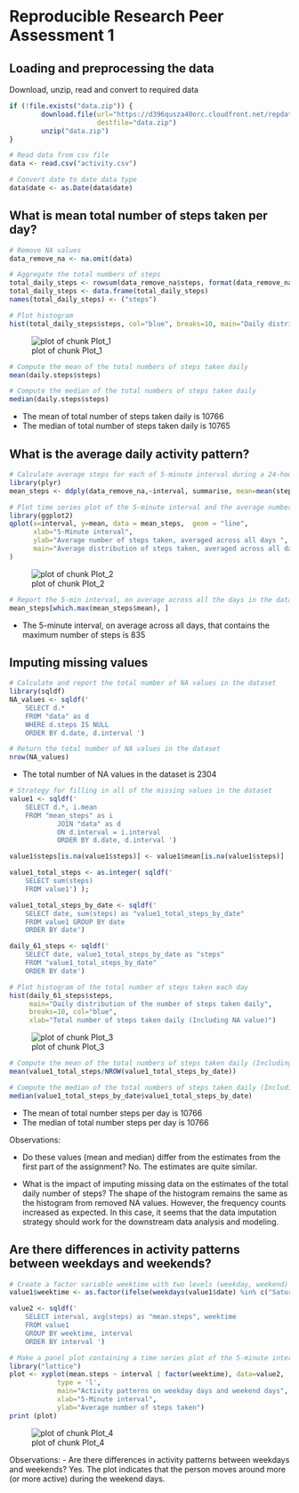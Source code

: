 # Reproducible Research Peer Assessment 1 

## Loading and preprocessing the data

Download, unzip, read and convert to required data

```r
if (!file.exists("data.zip")) {
        download.file(url="https://d396qusza40orc.cloudfront.net/repdata%2Fdata%2Factivity.zip",
                      destfile="data.zip")
        unzip("data.zip")
}

# Read data from csv file
data <- read.csv("activity.csv")

# Convert date to date data type
data$date <- as.Date(data$date)
```

## What is mean total number of steps taken per day?

```r
# Remove NA values
data_remove_na <- na.omit(data) 

# Aggregate the total numbers of steps
total_daily_steps <- rowsum(data_remove_na$steps, format(data_remove_na$date, '%Y-%m-%d')) 
total_daily_steps <- data.frame(total_daily_steps) 
names(total_daily_steps) <- ("steps")

# Plot histogram
hist(total_daily_steps$steps, col="blue", breaks=10, main="Daily distribution of the total number of steps taken daily", xlab="Total number of steps")
````
![plot of chunk Plot_1](figure/Plot_1.png)

```r
# Compute the mean of the total numbers of steps taken daily
mean(daily.steps$steps)

# Compute the median of the total numbers of steps taken daily
median(daily.steps$steps)
```
- The mean of total number of steps taken daily is 10766
- The median of total number of steps taken daily is 10765

## What is the average daily activity pattern?

```r
# Calculate average steps for each of 5-minute interval during a 24-hour period
library(plyr)
mean_steps <- ddply(data_remove_na,~interval, summarise, mean=mean(steps))

# Plot time series plot of the 5-minute interval and the average number of steps taken, averaged across all days
library(ggplot2)
qplot(x=interval, y=mean, data = mean_steps,  geom = "line",
      xlab="5-Minute interval",
      ylab="Average number of steps taken, averaged across all days ",
      main="Average distribution of steps taken, averaged across all days"
)
````

![plot of chunk Plot_2](figure/Plot_2.png)

```r
# Report the 5-min interval, on average across all the days in the dataset, contains the maximum number of steps
mean_steps[which.max(mean_steps$mean), ]
```
- The 5-minute interval, on average across all days, that contains the maximum number of steps is 835

## Imputing missing values

```r
# Calculate and report the total number of NA values in the dataset
library(sqldf)
NA_values <- sqldf(' 
    SELECT d.*            
    FROM "data" as d
    WHERE d.steps IS NULL 
    ORDER BY d.date, d.interval ')

# Return the total number of NA values in the dataset
nrow(NA_values)
```
- The total number of NA values in the dataset is 2304

```r
# Strategy for filling in all of the missing values in the dataset
value1 <- sqldf('  
    SELECT d.*, i.mean
    FROM "mean_steps" as i
            JOIN "data" as d
            ON d.interval = i.interval 
            ORDER BY d.date, d.interval ') 

value1$steps[is.na(value1$steps)] <- value1$mean[is.na(value1$steps)]

value1_total_steps <- as.integer( sqldf(' 
    SELECT sum(steps)  
    FROM value1') );

value1_total_steps_by_date <- sqldf(' 
    SELECT date, sum(steps) as "value1_total_steps_by_date" 
    FROM value1 GROUP BY date 
    ORDER BY date') 

daily_61_steps <- sqldf('   
    SELECT date, value1_total_steps_by_date as "steps"
    FROM "value1_total_steps_by_date"
    ORDER BY date')

# Plot histogram of the total number of steps taken each day
hist(daily_61_steps$steps, 
     main="Daily distribution of the number of steps taken daily",
     breaks=10, col="blue", 
     xlab="Total number of steps taken daily (Including NA value)")
```
![plot of chunk Plot_3](figure/Plot_3.png)

```r
# Compute the mean of the total numbers of steps taken daily (Including NA values)
mean(value1_total_steps/NROW(value1_total_steps_by_date))

# Compute the median of the total numbers of steps taken daily (Including NA values)
median(value1_total_steps_by_date$value1_total_steps_by_date)
```
- The mean of total number steps per day is 10766
- The median of total number steps per day is 10766

Observations:

- Do these values (mean and median) differ from the estimates from the first part of the assignment? No. The estimates are quite similar.

- What is the impact of imputing missing data on the estimates of the total daily number of steps? The shape of the histogram remains the same as the histogram from removed NA values. However, the frequency counts increased as expected. In this case, it seems that the data imputation strategy should work for the downstream data analysis and modeling.

## Are there differences in activity patterns between weekdays and weekends?

```r
# Create a factor variable weektime with two levels (weekday, weekend)
value1$weektime <- as.factor(ifelse(weekdays(value1$date) %in% c("Saturday","Sunday"),"weekend", "weekday"))

value2 <- sqldf('   
    SELECT interval, avg(steps) as "mean.steps", weektime
    FROM value1
    GROUP BY weektime, interval
    ORDER BY interval ')

# Make a panel plot containing a time series plot of the 5-minute interval and the average number of steps taken, averaged across all weekday days or weekend days
library("lattice")
plot <- xyplot(mean.steps ~ interval | factor(weektime), data=value2, 
            type = 'l',
            main="Activity patterns on weekday days and weekend days",
            xlab="5-Minute interval",
            ylab="Average number of steps taken")
print (plot)
```
![plot of chunk Plot_4](figure/Plot_4.png)

Observations:
- Are there differences in activity patterns between weekdays and weekends? Yes. The plot indicates that the person moves around more (or more active) during the weekend days.
